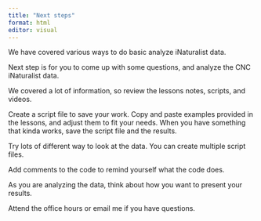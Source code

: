 ```yaml
---
title: "Next steps"
format: html
editor: visual
---
```


We have covered various ways to do basic analyze iNaturalist data.

Next step is for you to come up with some questions, and analyze the CNC iNaturalist data.

We covered a lot of information, so review the lessons notes, scripts, and videos.

Create a script file to save your work. Copy and paste examples provided in the lessons, and adjust them to fit your needs. When you have something that kinda works, save the script file and the results.

Try lots of different way to look at the data. You can create multiple script files.

Add comments to the code to remind yourself what the code does.

As you are analyzing the data, think about how you want to present your results.

Attend the office hours or email me if you have questions.
